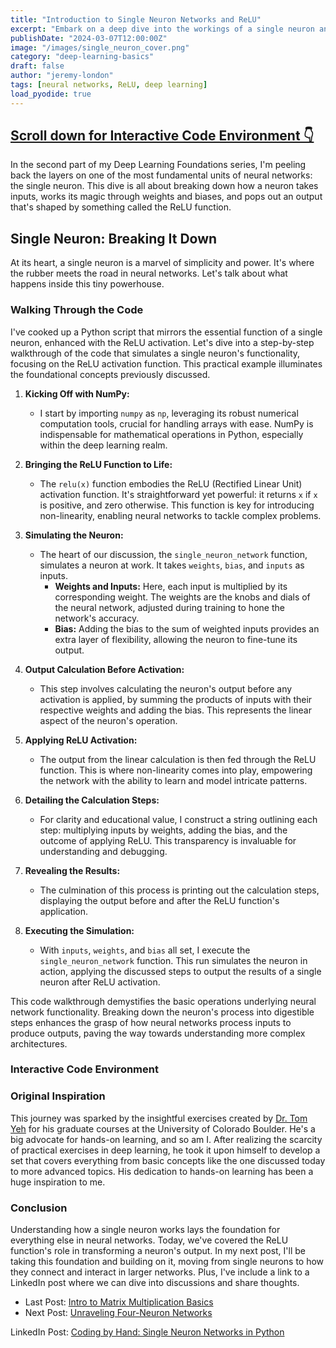 ```yaml
---
title: "Introduction to Single Neuron Networks and ReLU"
excerpt: "Embark on a deep dive into the workings of a single neuron and the ReLU function, foundational concepts in neural network design."
publishDate: "2024-03-07T12:00:00Z"
image: "/images/single_neuron_cover.png"
category: "deep-learning-basics"
draft: false
author: "jeremy-london"
tags: [neural networks, ReLU, deep learning]
load_pyodide: true
---
```



<h2>
  <a href="#interactive-code-environment" class="m-0 text-blue-100 dark:text-orange-400 no-underline bg-gradient-to-r from-blue-200 to-blue-100 dark:from-orange-800 dark:to-orange-900 bg-[length:0px_10px] bg-left-bottom bg-no-repeat transition-[background-size] duration-500 hover:bg-[length:100%_3px] group-hover:bg-[length:100%_10px]">
    <span>Scroll down for Interactive Code Environment 👇</span>
  </a>
</h2>

In the second part of my Deep Learning Foundations series, I'm peeling back the layers on one of the most fundamental units of neural networks: the single neuron. This dive is all about breaking down how a neuron takes inputs, works its magic through weights and biases, and pops out an output that's shaped by something called the ReLU function. 

## Single Neuron: Breaking It Down

At its heart, a single neuron is a marvel of simplicity and power. It's where the rubber meets the road in neural networks. Let's talk about what happens inside this tiny powerhouse. 

### Walking Through the Code

I've cooked up a Python script that mirrors the essential function of a single neuron, enhanced with the ReLU activation. Let's dive into a step-by-step walkthrough of the code that simulates a single neuron's functionality, focusing on the ReLU activation function. This practical example illuminates the foundational concepts previously discussed.

1. **Kicking Off with NumPy:**
   - I start by importing `numpy` as `np`, leveraging its robust numerical computation tools, crucial for handling arrays with ease. NumPy is indispensable for mathematical operations in Python, especially within the deep learning realm.

2. **Bringing the ReLU Function to Life:**
   - The `relu(x)` function embodies the ReLU (Rectified Linear Unit) activation function. It's straightforward yet powerful: it returns `x` if `x` is positive, and zero otherwise. This function is key for introducing non-linearity, enabling neural networks to tackle complex problems.

3. **Simulating the Neuron:**
   - The heart of our discussion, the `single_neuron_network` function, simulates a neuron at work. It takes `weights`, `bias`, and `inputs` as inputs.
     - **Weights and Inputs:** Here, each input is multiplied by its corresponding weight. The weights are the knobs and dials of the neural network, adjusted during training to hone the network's accuracy.
     - **Bias:** Adding the bias to the sum of weighted inputs provides an extra layer of flexibility, allowing the neuron to fine-tune its output.

4. **Output Calculation Before Activation:**
   - This step involves calculating the neuron's output before any activation is applied, by summing the products of inputs with their respective weights and adding the bias. This represents the linear aspect of the neuron's operation.

5. **Applying ReLU Activation:**
   - The output from the linear calculation is then fed through the ReLU function. This is where non-linearity comes into play, empowering the network with the ability to learn and model intricate patterns.

6. **Detailing the Calculation Steps:**
   - For clarity and educational value, I construct a string outlining each step: multiplying inputs by weights, adding the bias, and the outcome of applying ReLU. This transparency is invaluable for understanding and debugging.

7. **Revealing the Results:**
   - The culmination of this process is printing out the calculation steps, displaying the output before and after the ReLU function's application.

8. **Executing the Simulation:**
   - With `inputs`, `weights`, and `bias` all set, I execute the `single_neuron_network` function. This run simulates the neuron in action, applying the discussed steps to output the results of a single neuron after ReLU activation.

This code walkthrough demystifies the basic operations underlying neural network functionality. Breaking down the neuron's process into digestible steps enhances the grasp of how neural networks process inputs to produce outputs, paving the way towards understanding more complex architectures.

### Interactive Code Environment

<SingleNeuron client:only />
<PythonModule client:only filePath="examples/basics/single_neuron_relu.py"/>

### Original Inspiration
This journey was sparked by the insightful exercises created by [Dr. Tom Yeh](http://tomyeh.info) for his graduate courses at the University of Colorado Boulder. He's a big advocate for hands-on learning, and so am I. After realizing the scarcity of practical exercises in deep learning, he took it upon himself to develop a set that covers everything from basic concepts like the one discussed today to more advanced topics. His dedication to hands-on learning has been a huge inspiration to me.

### Conclusion
Understanding how a single neuron works lays the foundation for everything else in neural networks. Today, we've covered the ReLU function's role in transforming a neuron's output. In my next post, I'll be taking this foundation and building on it, moving from single neurons to how they connect and interact in larger networks. Plus, I've include a link to a LinkedIn post where we can dive into discussions and share thoughts.

- Last Post: [Intro to Matrix Multiplication Basics](/blog/deep-learning-basics-intro-to-matrix-multiplication)
- Next Post: [Unraveling Four-Neuron Networks](/blog/deep-learning-basics-exploring-four-neurons)

LinkedIn Post: [Coding by Hand: Single Neuron Networks in Python](https://www.linkedin.com/posts/jeremyclondon_deeplearning-neuralnetworks-ai-activity-7171891528448008192-nulK/)
